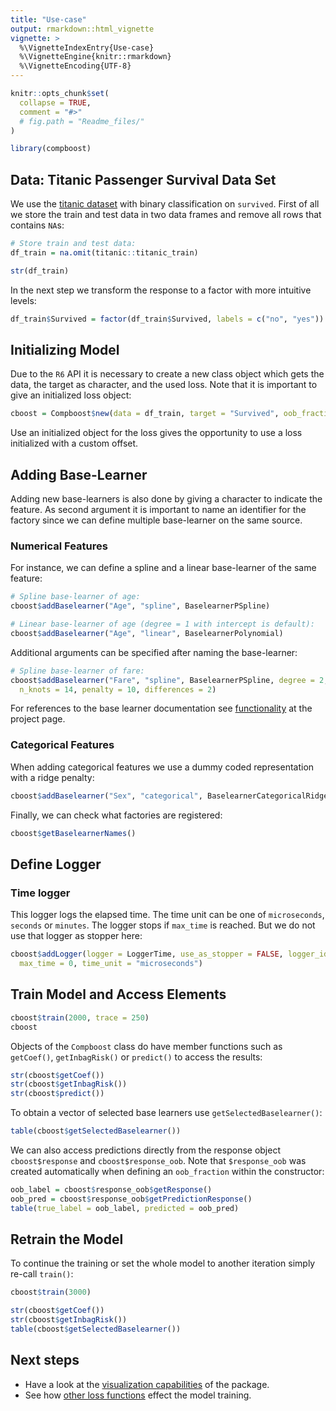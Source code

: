 ```yaml
---
title: "Use-case"
output: rmarkdown::html_vignette
vignette: >
  %\VignetteIndexEntry{Use-case}
  %\VignetteEngine{knitr::rmarkdown}
  %\VignetteEncoding{UTF-8}
---
```


```r
knitr::opts_chunk$set(
  collapse = TRUE,
  comment = "#>"
  # fig.path = "Readme_files/"
)

library(compboost)
```

## Data: Titanic Passenger Survival Data Set

We use the [titanic dataset](https://www.kaggle.com/c/titanic/data) with binary
classification on `survived`. First of all we store the train and test data
in two data frames and remove all rows that contains `NA`s:

```r
# Store train and test data:
df_train = na.omit(titanic::titanic_train)

str(df_train)
```

In the next step we transform the response to a factor with more intuitive levels:

```r
df_train$Survived = factor(df_train$Survived, labels = c("no", "yes"))
```

## Initializing Model

Due to the `R6` API it is necessary to create a new class object which gets the data, the target as character, and the used loss. Note that it is important to give an initialized loss object:
```r
cboost = Compboost$new(data = df_train, target = "Survived", oob_fraction = 0.3)
```

Use an initialized object for the loss gives the opportunity to use a loss initialized with a custom offset.

## Adding Base-Learner

Adding new base-learners is also done by giving a character to indicate the feature. As second argument it is important to name an identifier for the factory since we can define multiple base-learner on the same source.

### Numerical Features

For instance, we can define a spline and a linear base-learner of the same feature:
```r
# Spline base-learner of age:
cboost$addBaselearner("Age", "spline", BaselearnerPSpline)

# Linear base-learner of age (degree = 1 with intercept is default):
cboost$addBaselearner("Age", "linear", BaselearnerPolynomial)
```

Additional arguments can be specified after naming the base-learner:
```r
# Spline base-learner of fare:
cboost$addBaselearner("Fare", "spline", BaselearnerPSpline, degree = 2,
  n_knots = 14, penalty = 10, differences = 2)
```

For references to the base learner documentation see [functionality](https://danielschalk.com/compboost/articles/functionality/fct-baselearner.html) at the project page.

### Categorical Features

When adding categorical features we use a dummy coded representation with a ridge penalty:
```r
cboost$addBaselearner("Sex", "categorical", BaselearnerCategoricalRidge)
```

Finally, we can check what factories are registered:
```r
cboost$getBaselearnerNames()
```

## Define Logger

### Time logger

This logger logs the elapsed time. The time unit can be one of `microseconds`, `seconds` or `minutes`. The logger stops if `max_time` is reached. But we do not use that logger as stopper here:

```r
cboost$addLogger(logger = LoggerTime, use_as_stopper = FALSE, logger_id = "time",
  max_time = 0, time_unit = "microseconds")
```


## Train Model and Access Elements

```r
cboost$train(2000, trace = 250)
cboost
```

Objects of the `Compboost` class do have member functions such as `getCoef()`, `getInbagRisk()` or `predict()` to access the results:
```r
str(cboost$getCoef())
str(cboost$getInbagRisk())
str(cboost$predict())
```

To obtain a vector of selected base learners use `getSelectedBaselearner()`:
```r
table(cboost$getSelectedBaselearner())
```

We can also access predictions directly from the response object `cboost$response` and `cboost$response_oob`. Note that `$response_oob` was created automatically when defining an `oob_fraction` within the constructor:
```r
oob_label = cboost$response_oob$getResponse()
oob_pred = cboost$response_oob$getPredictionResponse()
table(true_label = oob_label, predicted = oob_pred)
```

## Retrain the Model

To continue the training or set the whole model to another iteration simply re-call `train()`:
```r
cboost$train(3000)

str(cboost$getCoef())
str(cboost$getInbagRisk())
table(cboost$getSelectedBaselearner())
```

## Next steps

- Have a look at the [visualization capabilities](https://danielschalk.com/compboost/articles/getting_started/visualizations.html) of the package.
- See how [other loss functions](https://danielschalk.com/compboost/articles/getting_started/robust_regression.html) effect the model training.
